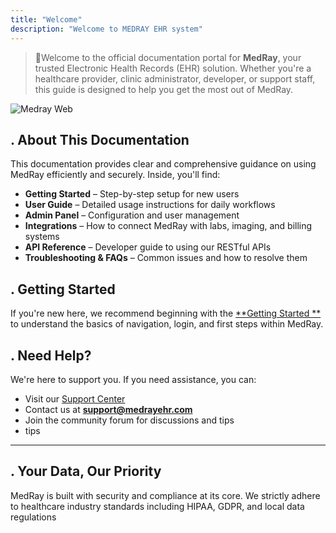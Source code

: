 ```yaml
---
title: "Welcome"
description: "Welcome to MEDRAY EHR system"
---
```


> 👋Welcome to the official documentation portal for **MedRay**, your trusted Electronic Health Records (EHR) solution. Whether you're a healthcare provider, clinic administrator, developer, or support staff, this guide is designed to help you get the most out of MedRay.

![Medray Web](/images/medray.webp)

##  . About This Documentation

This documentation provides clear and comprehensive guidance on using MedRay efficiently and securely. Inside, you'll find:

- **Getting Started** – Step-by-step setup for new users
- **User Guide** – Detailed usage instructions for daily workflows
- **Admin Panel** – Configuration and user management
- **Integrations** – How to connect MedRay with labs, imaging, and billing systems
- **API Reference** – Developer guide to using our RESTful APIs
- **Troubleshooting & FAQs** – Common issues and how to resolve them

## . Getting Started

If you're new here, we recommend beginning with the [**Getting Started **](#) to understand the basics of navigation, login, and first steps within MedRay.

## . Need Help?

We're here to support you. If you need assistance, you can:

- Visit our [Support Center](#)
- Contact us at [**support@medrayehr.com**](mailto:support@medrayehr.com)
- Join the community forum for discussions and tips
- tips

---

## . Your Data, Our Priority

MedRay is built with security and compliance at its core. We strictly adhere to healthcare industry standards including HIPAA, GDPR, and local data regulations